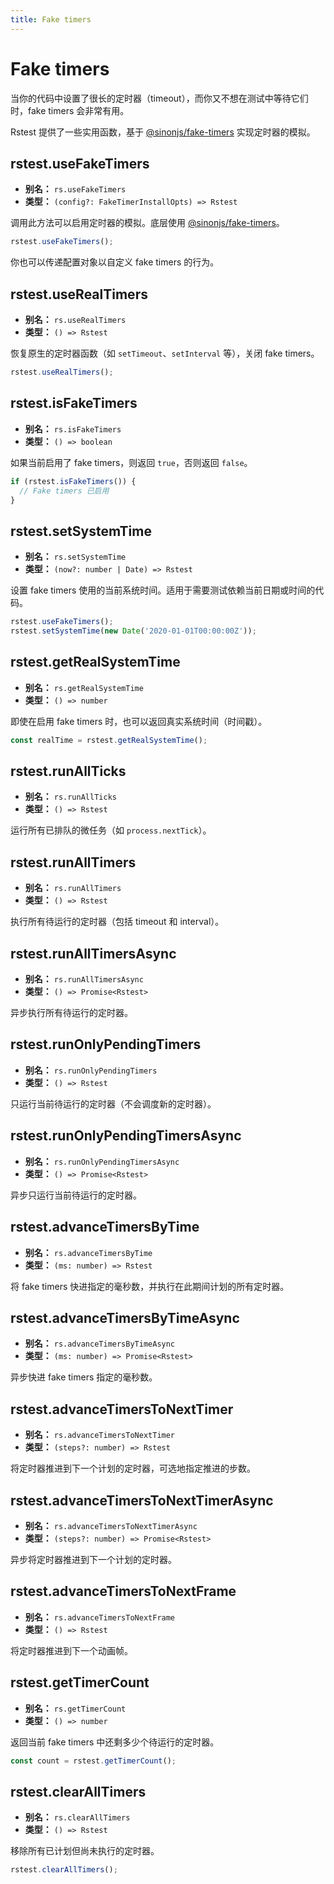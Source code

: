 ```yaml
---
title: Fake timers
---
```


# Fake timers

当你的代码中设置了很长的定时器（timeout），而你又不想在测试中等待它们时，fake timers 会非常有用。

Rstest 提供了一些实用函数，基于 [@sinonjs/fake-timers](https://github.com/sinonjs/fake-timers) 实现定时器的模拟。

## rstest.useFakeTimers

- **别名：** `rs.useFakeTimers`
- **类型：** `(config?: FakeTimerInstallOpts) => Rstest`

调用此方法可以启用定时器的模拟。底层使用 [@sinonjs/fake-timers](https://github.com/sinonjs/fake-timers)。

```ts
rstest.useFakeTimers();
```

你也可以传递配置对象以自定义 fake timers 的行为。

## rstest.useRealTimers

- **别名：** `rs.useRealTimers`
- **类型：** `() => Rstest`

恢复原生的定时器函数（如 `setTimeout`、`setInterval` 等），关闭 fake timers。

```ts
rstest.useRealTimers();
```

## rstest.isFakeTimers

- **别名：** `rs.isFakeTimers`
- **类型：** `() => boolean`

如果当前启用了 fake timers，则返回 `true`，否则返回 `false`。

```ts
if (rstest.isFakeTimers()) {
  // Fake timers 已启用
}
```

## rstest.setSystemTime

- **别名：** `rs.setSystemTime`
- **类型：** `(now?: number | Date) => Rstest`

设置 fake timers 使用的当前系统时间。适用于需要测试依赖当前日期或时间的代码。

```ts
rstest.useFakeTimers();
rstest.setSystemTime(new Date('2020-01-01T00:00:00Z'));
```

## rstest.getRealSystemTime

- **别名：** `rs.getRealSystemTime`
- **类型：** `() => number`

即使在启用 fake timers 时，也可以返回真实系统时间（时间戳）。

```ts
const realTime = rstest.getRealSystemTime();
```

## rstest.runAllTicks

- **别名：** `rs.runAllTicks`
- **类型：** `() => Rstest`

运行所有已排队的微任务（如 `process.nextTick`）。

## rstest.runAllTimers

- **别名：** `rs.runAllTimers`
- **类型：** `() => Rstest`

执行所有待运行的定时器（包括 timeout 和 interval）。

## rstest.runAllTimersAsync

- **别名：** `rs.runAllTimersAsync`
- **类型：** `() => Promise<Rstest>`

异步执行所有待运行的定时器。

## rstest.runOnlyPendingTimers

- **别名：** `rs.runOnlyPendingTimers`
- **类型：** `() => Rstest`

只运行当前待运行的定时器（不会调度新的定时器）。

## rstest.runOnlyPendingTimersAsync

- **别名：** `rs.runOnlyPendingTimersAsync`
- **类型：** `() => Promise<Rstest>`

异步只运行当前待运行的定时器。

## rstest.advanceTimersByTime

- **别名：** `rs.advanceTimersByTime`
- **类型：** `(ms: number) => Rstest`

将 fake timers 快进指定的毫秒数，并执行在此期间计划的所有定时器。

## rstest.advanceTimersByTimeAsync

- **别名：** `rs.advanceTimersByTimeAsync`
- **类型：** `(ms: number) => Promise<Rstest>`

异步快进 fake timers 指定的毫秒数。

## rstest.advanceTimersToNextTimer

- **别名：** `rs.advanceTimersToNextTimer`
- **类型：** `(steps?: number) => Rstest`

将定时器推进到下一个计划的定时器，可选地指定推进的步数。

## rstest.advanceTimersToNextTimerAsync

- **别名：** `rs.advanceTimersToNextTimerAsync`
- **类型：** `(steps?: number) => Promise<Rstest>`

异步将定时器推进到下一个计划的定时器。

## rstest.advanceTimersToNextFrame

- **别名：** `rs.advanceTimersToNextFrame`
- **类型：** `() => Rstest`

将定时器推进到下一个动画帧。

## rstest.getTimerCount

- **别名：** `rs.getTimerCount`
- **类型：** `() => number`

返回当前 fake timers 中还剩多少个待运行的定时器。

```ts
const count = rstest.getTimerCount();
```

## rstest.clearAllTimers

- **别名：** `rs.clearAllTimers`
- **类型：** `() => Rstest`

移除所有已计划但尚未执行的定时器。

```ts
rstest.clearAllTimers();
```
